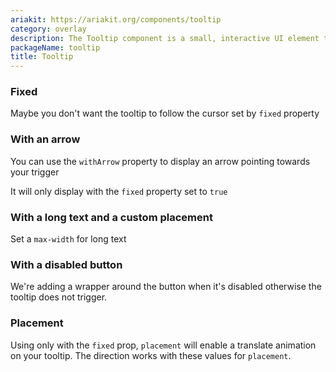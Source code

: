 ```yaml
---
ariakit: https://ariakit.org/components/tooltip
category: overlay
description: The Tooltip component is a small, interactive UI element that provides contextual information or descriptions when users hover over an element or focus on it. It enhances user experience by offering additional guidance or clarifications without cluttering the main interface. Tooltips are commonly used for icons, buttons, links, and other interactive elements to improve accessibility and usability.
packageName: tooltip
title: Tooltip
---
```


### Fixed

Maybe you don't want the tooltip to follow the cursor set by `fixed` property

<div data-playground="fixed.tsx" data-component="Tooltip"></div>

### With an arrow

You can use the `withArrow` property to display an arrow pointing towards your trigger

It will only display with the `fixed` property set to `true`

<div data-playground="withArrow.tsx" data-component="Tooltip"></div>

### With a long text and a custom placement

Set a `max-width` for long text

<div data-playground="long-text.tsx" data-component="Tooltip"></div>

### With a disabled button

We're adding a wrapper around the button when it's disabled otherwise the tooltip does not trigger.

<div data-playground="disabled.tsx" data-component="Tooltip"></div>

### Placement

Using only with the `fixed` prop, `placement` will enable a translate animation on your tooltip. The direction works with these values for `placement`.

<div data-playground="placement.tsx" data-component="Tooltip"></div>
